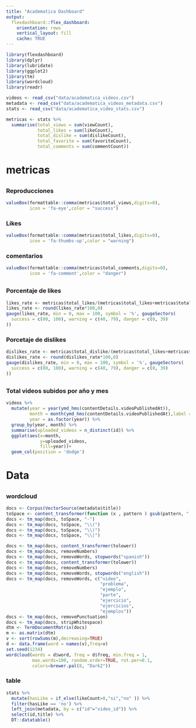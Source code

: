 ```yaml
---
title: "Academatica Dashboard"
output:
  flexdashboard::flex_dashboard:
    orientation: rows
    vertical_layout: fill
    cache: TRUE
---
```


```r
library(flexdashboard)
library(dplyr)
library(lubridate)
library(ggplot2)
library(tm)
library(wordcloud)
library(readr)
```

```r
videos <- read_csv("data/academatica_videos.csv")
metadata <- read_csv("data/academatica_videos_metadata.csv")
stats <- read_csv("data/academatica_video_stats.csv")
```


```r
metricas <- stats %>% 
  summarise(total_views = sum(viewCount),
            total_likes = sum(likeCount),
            total_dislike = sum(dislikeCount),
            total_favorite = sum(favoriteCount),
            total_comments = sum(commentCount))
```

# metricas {data-icon=fa-ruler}
##
### Reproducciones

```r
valueBox(formattable::comma(metricas$total_views,digits=0),
         icon = 'fa-eye',color = "success")
```


### Likes
```r
valueBox(formattable::comma(metricas$total_likes,digits=0),
         icon = 'fa-thumbs-up',color = "warning")
```

### comentarios
```r
valueBox(formattable::comma(metricas$total_comments,digits=0),
         icon = 'fa-comment',color = "danger")
```

##
### Porcentaje de likes

```r
likes_rate <- metricas$total_likes/(metricas$total_likes+metricas$total_dislike) 
likes_rate <- round(likes_rate*100,0)
gauge(likes_rate, min = 0, max = 100, symbol = '%', gaugeSectors(
  success = c(80, 100), warning = c(40, 79), danger = c(0, 39)
))
```

### Porcetaje de dislikes

```r
dislikes_rate <- metricas$total_dislike/(metricas$total_likes+metricas$total_dislike) 
dislikes_rate <- round(dislikes_rate*100,0)
gauge(dislikes_rate, min = 0, max = 100, symbol = '%', gaugeSectors(
  success = c(80, 100), warning = c(40, 79), danger = c(0, 39)
))
```

##
### Total videos subidos por año y mes

```r
videos %>% 
  mutate(year = year(ymd_hms(contentDetails.videoPublishedAt)),
         month = month(ymd_hms(contentDetails.videoPublishedAt),label = TRUE),
         year = as.factor(year)) %>% 
  group_by(year, month) %>% 
  summarise(uploaded_videos = n_distinct(id)) %>%
  ggplot(aes(x=month,
             y=uploaded_videos,
             fill=year))+
  geom_col(position = 'dodge')
```

# Data {data-icon="fa-database"}
## {.tabset}
### wordcloud
```r
docs <- Corpus(VectorSource(metadata$title))
toSpace <- content_transformer(function (x , pattern ) gsub(pattern, " ", x))
docs <- tm_map(docs, toSpace, "-")
docs <- tm_map(docs, toSpace, "\\(")
docs <- tm_map(docs, toSpace, "\\)")
docs <- tm_map(docs, toSpace, "\\|")

docs <- tm_map(docs, content_transformer(tolower))
docs <- tm_map(docs, removeNumbers)
docs <- tm_map(docs, removeWords, stopwords("spanish"))
docs <- tm_map(docs, content_transformer(tolower))
docs <- tm_map(docs, removeNumbers)
docs <- tm_map(docs, removeWords, stopwords("english"))
docs <- tm_map(docs, removeWords, c("video", 
                                    "problema",
                                    "ejemplo",
                                    "parte",
                                    "ejercicio",
                                    "ejercicios",
                                    "ejemplos")) 
docs <- tm_map(docs, removePunctuation)
docs <- tm_map(docs, stripWhitespace)
dtm <- TermDocumentMatrix(docs)
m <- as.matrix(dtm)
v <- sort(rowSums(m),decreasing=TRUE)
d <- data.frame(word = names(v),freq=v)
set.seed(1234)
wordcloud(words = d$word, freq = d$freq, min.freq = 1,
          max.words=100, random.order=TRUE, rot.per=0.1, 
          colors=brewer.pal(8, "Dark2"))
```


### table
```r
stats %>% 
  mutate(hasLike = if_else(likeCount>0,"si","no" )) %>% 
  filter(hasLike == 'no') %>% 
  left_join(metadata, by = c("id"="video_id")) %>% 
  select(id,title) %>% 
  DT::datatable()
```

